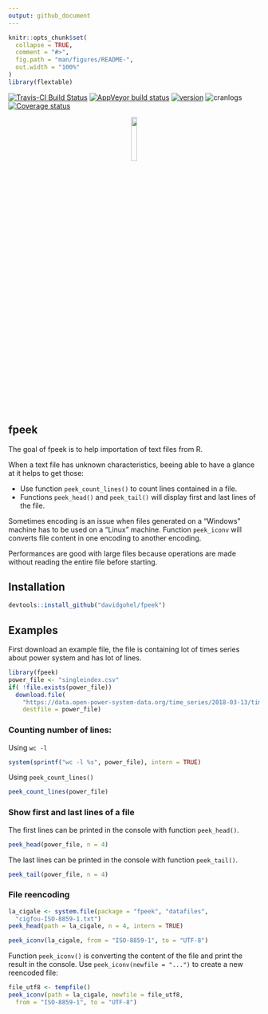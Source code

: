 ```yaml
---
output: github_document
---
```


<!-- README.md is generated from README.Rmd. Please edit that file -->

```r
knitr::opts_chunk$set(
  collapse = TRUE,
  comment = "#>",
  fig.path = "man/figures/README-",
  out.width = "100%"
)
library(flextable)
```

[![Travis-CI Build Status](https://travis-ci.org/davidgohel/fpeek.svg?branch=master)](https://travis-ci.org/davidgohel/fpeek)
[![AppVeyor build status](https://ci.appveyor.com/api/projects/status/github/davidgohel/fpeek?branch=master&svg=true)](https://ci.appveyor.com/project/davidgohel/fpeek)
[![version](http://www.r-pkg.org/badges/version/fpeek)](https://CRAN.R-project.org/package=fpeek)
![cranlogs](http://cranlogs.r-pkg.org./badges/fpeek)
[![Coverage status](https://codecov.io/gh/davidgohel/fpeek/branch/master/graph/badge.svg)](https://codecov.io/github/davidgohel/fpeek?branch=master)


<p align="center">
  <img width="15%" src="http://www.ardata.fr/images/fpeek.svg">
</p>

## fpeek

The goal of fpeek is to help importation of text files from R.

When a text file has unknown characteristics, beeing able 
to have a glance at it helps to get those:

* Use function `peek_count_lines()` to count lines contained in a file.
* Functions `peek_head()` and `peek_tail()` will display 
first and last lines of the file. 

Sometimes encoding is an issue when files generated on a "Windows" machine 
has to be used on a "Linux" machine. Function `peek_iconv` will converts 
file content in one encoding to another encoding.

Performances are good with large files because operations are made 
without reading the entire file before starting. 


## Installation

```r
devtools::install_github("davidgohel/fpeek")
```

## Examples

First download an example file, the file is containing lot of times series 
about power system and has lot of lines.

```r
library(fpeek)
power_file <- "singleindex.csv"
if( !file.exists(power_file))
  download.file(
    "https://data.open-power-system-data.org/time_series/2018-03-13/time_series_15min_singleindex.csv", 
    destfile = power_file)
```

### Counting number of lines:

Using `wc -l`

```r
system(sprintf("wc -l %s", power_file), intern = TRUE)
```

Using `peek_count_lines()`

```r
peek_count_lines(power_file)
```

### Show first and last lines of a file

The first lines can be printed in the console with function `peek_head()`. 

```r
peek_head(power_file, n = 4)
```

The last lines can be printed in the console with function `peek_tail()`. 

```r
peek_tail(power_file, n = 4)
```

### File reencoding

```r
la_cigale <- system.file(package = "fpeek", "datafiles", 
  "cigfou-ISO-8859-1.txt")
peek_head(path = la_cigale, n = 4, intern = TRUE)

peek_iconv(la_cigale, from = "ISO-8859-1", to = "UTF-8")
```

Function `peek_iconv()` is converting the content of the file 
and print the result in the console. Use `peek_iconv(newfile = "...")` to create 
a new reencoded file:

```r
file_utf8 <- tempfile()
peek_iconv(path = la_cigale, newfile = file_utf8, 
  from = "ISO-8859-1", to = "UTF-8")
```



